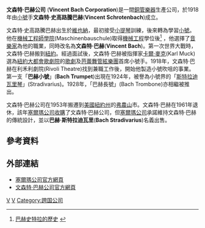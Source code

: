 {{redirect|Vincent Bach}}
{{Infobox Company
|company_name=文森特·巴赫公司
|company_name_en=''Vincent Bach Corporation''
|company_logo=
|company_slogan=
|company_type=私人公司
|genre=
|foundation=1918年
|founder=[[文森特·史高路騰巴赫|文森特·史高路騰巴赫]]
|location=[[美國|美國]]
|origins=
|key_people=[[文森特·史高路騰巴赫|文森特·史高路騰巴赫]]
|area_served=全球
|industry=[[樂器|樂器]]
|products=
|revenue=
|operating_income=
|net_income=
|num_employees=
|parent=
|subsid=
|owner=
|homepage=[http://www.bachbrass.com/ http://www.bachbrass.com/] 
|footnotes= 
}}
'''文森特·巴赫公司''' ('''Vincent Bach Corporation''')是一間[[銅管樂器|銅管樂器]]生產公司，於1918年由[[小號|小號]]手'''文森特·史高路騰巴赫'''('''Vincent Schrotenbach''')成立。

文森特·史高路騰巴赫出生於[[維也納|維也納]]，最初接受[[小提琴|小提琴]]訓練，後來轉為學習[[小號|小號]]。他在[[機械工程師學院|機械工程師學院]](Maschinenbauschule)取得[[機械工程|機械工程]]學位後<ref>[http://www.bachbrass.com/history/ 巴赫史特拉的歷史] {{webarchive|url=https://web.archive.org/web/20091130185935/http://www.bachbrass.com/history/ |date=2009-11-30 }}</ref> ，他選擇了[[音樂家|音樂家]]為他的職業，同時改名為'''文森特·巴赫'''('''Vincent Bach''')。第一次世界大戰時，文森特·巴赫搬到[[紐約|紐約]]。經過面試後，文森特·巴赫被指揮家[[卡爾·麥克|卡爾·麥克]](Karl Muck)選為[[紐約|紐約]][[大都會歌劇院|大都會歌劇院]]的[[歌劇|歌劇]]及[[芭蕾舞|芭蕾舞]][[管絃樂團|管絃樂團]]首席小號手。1918年，文森特·巴赫在利禾利劇院(Rivoli Theatre)找到兼職工作後，開始他製造小號吹咀的事業。第一支「'''巴赫小號'''」('''Bach Trumpet''')出現在1924年，被譽為小號界的「[[安東尼奧·斯特拉迪瓦里#斯特拉迪瓦里琴|斯特拉迪瓦里琴]]」(Stradivarius)。1928年，「巴赫長號」(Bach Trombone)亦相繼被推出。

文森特·巴赫公司在1953年搬遷到[[美國|美國]][[紐約州|紐約州]]的[[弗農山_(紐約州)|弗農山]]市。文森特·巴赫在1961年退休，該年[[塞爾瑪公司|塞爾瑪公司]][[收購|收購]]了文森特·巴赫公司，但[[塞爾瑪公司|塞爾瑪公司]]承諾維持文森特·巴赫的傳統設計，並以'''巴赫·斯特拉迪瓦里'''('''Bach Stradivarius''')名義出售。 

==參考資料==
<references/> 

==外部連結==
*[http://www.selmer.com/ 塞爾瑪公司官方網頁] {{Wayback|url=http://www.selmer.com/ |date=20120910203226 }}
*[http://www.bachbrass.com/ 文森特·巴赫公司官方網頁] {{WebCite|url=https://www.webcitation.org/67TIxVMAH?url=http://www.bachbrass.com/ |date=20120507020832 |dateformat=iso }}

[[Category:美國製造公司|V]]
[[Category:銅管樂器製造公司|V]]
[[Category:跨国公司|Category:跨国公司]]